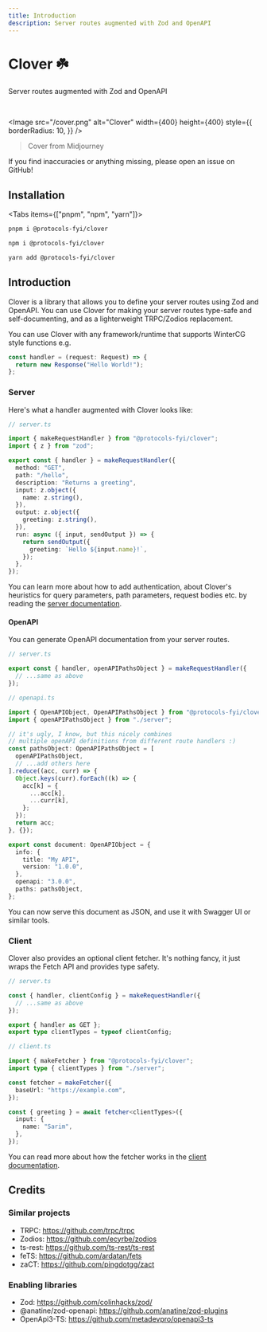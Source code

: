 ```yaml
---
title: Introduction
description: Server routes augmented with Zod and OpenAPI
---
```



# Clover ☘️

Server routes augmented with Zod and OpenAPI

<br />

<Image
  src="/cover.png"
  alt="Clover"
  width={400}
  height={400}
  style={{
    borderRadius: 10,
  }}
/>

> Cover from Midjourney

<Callout type="warning" emoji="⚠️">
  If you find inaccuracies or anything missing, please open an issue on GitHub!
</Callout>

## Installation

<Tabs items={["pnpm", "npm", "yarn"]}>
  <Tab>

```bash
pnpm i @protocols-fyi/clover
```

  </Tab>
  <Tab>

```bash
npm i @protocols-fyi/clover
```

  </Tab>
  <Tab>

```bash
yarn add @protocols-fyi/clover
```

  </Tab>
</Tabs>

## Introduction

Clover is a library that allows you to define your server routes using Zod and OpenAPI. You can use Clover for making your server routes type-safe and self-documenting, and as a lighterweight TRPC/Zodios replacement.

You can use Clover with any framework/runtime that supports WinterCG style functions e.g.

```ts
const handler = (request: Request) => {
  return new Response("Hello World!");
};
```

### Server

Here's what a handler augmented with Clover looks like:

```ts
// server.ts

import { makeRequestHandler } from "@protocols-fyi/clover";
import { z } from "zod";

export const { handler } = makeRequestHandler({
  method: "GET",
  path: "/hello",
  description: "Returns a greeting",
  input: z.object({
    name: z.string(),
  }),
  output: z.object({
    greeting: z.string(),
  }),
  run: async ({ input, sendOutput }) => {
    return sendOutput({
      greeting: `Hello ${input.name}!`,
    });
  },
});
```

You can learn more about how to add authentication, about Clover's heuristics for query parameters, path parameters, request bodies etc. by reading the [server documentation](/server).

#### OpenAPI

You can generate OpenAPI documentation from your server routes.

```ts
// server.ts

export const { handler, openAPIPathsObject } = makeRequestHandler({
  // ...same as above
});
```

```ts
// openapi.ts

import { OpenAPIObject, OpenAPIPathsObject } from "@protocols-fyi/clover";
import { openAPIPathsObject } from "./server";

// it's ugly, I know, but this nicely combines
// multiple openAPI definitions from different route handlers :)
const pathsObject: OpenAPIPathsObject = [
  openAPIPathsObject,
  // ...add others here
].reduce((acc, curr) => {
  Object.keys(curr).forEach((k) => {
    acc[k] = {
      ...acc[k],
      ...curr[k],
    };
  });
  return acc;
}, {});

export const document: OpenAPIObject = {
  info: {
    title: "My API",
    version: "1.0.0",
  },
  openapi: "3.0.0",
  paths: pathsObject,
};
```

You can now serve this document as JSON, and use it with Swagger UI or similar tools.

### Client

Clover also provides an optional client fetcher. It's nothing fancy, it just wraps the Fetch API and provides type safety.

```ts
// server.ts

const { handler, clientConfig } = makeRequestHandler({
  // ...same as above
});

export { handler as GET };
export type clientTypes = typeof clientConfig;
```

```ts
// client.ts

import { makeFetcher } from "@protocols-fyi/clover";
import type { clientTypes } from "./server";

const fetcher = makeFetcher({
  baseUrl: "https://example.com",
});

const { greeting } = await fetcher<clientTypes>({
  input: {
    name: "Sarim",
  },
});
```

You can read more about how the fetcher works in the [client documentation](/client).

## Credits

### Similar projects

- TRPC: https://github.com/trpc/trpc
- Zodios: https://github.com/ecyrbe/zodios
- ts-rest: https://github.com/ts-rest/ts-rest
- feTS: https://github.com/ardatan/fets
- zaCT: https://github.com/pingdotgg/zact

### Enabling libraries

- Zod: https://github.com/colinhacks/zod/
- @anatine/zod-openapi: https://github.com/anatine/zod-plugins
- OpenApi3-TS: https://github.com/metadevpro/openapi3-ts
